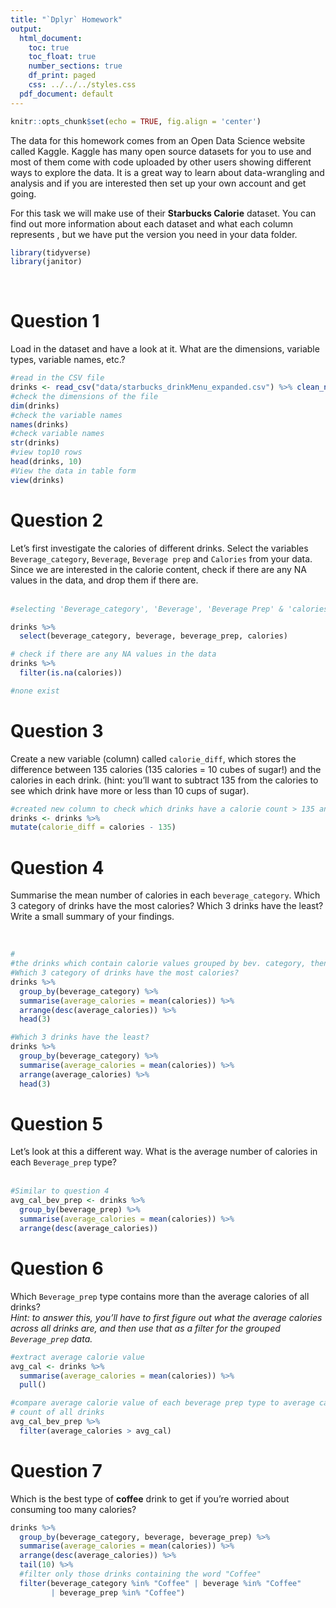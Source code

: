 ```yaml
---
title: "`Dplyr` Homework"
output:
  html_document:
    toc: true
    toc_float: true
    number_sections: true
    df_print: paged
    css: ../../../styles.css
  pdf_document: default
---
```



```r
knitr::opts_chunk$set(echo = TRUE, fig.align = 'center')
```


The data for this homework comes from an Open Data Science website called Kaggle. Kaggle has many open source datasets for you to use and most of them come with code uploaded by other users showing different ways to explore the data. It is a great way to learn about data-wrangling and analysis and if you are interested then set up your own account and get going. 

For this task we will make use of their **Starbucks Calorie** dataset. You can find out more information about each dataset and what each column represents \href{https://www.kaggle.com/starbucks/starbucks-menu}{https://www.kaggle.com/starbucks/starbucks-menu}, but we have put the version you need in your data folder.   


```r
library(tidyverse)
library(janitor)
```

<br>

# Question 1

Load in the dataset and have a look at it. What are the dimensions, variable types, variable names, etc.?
```r
#read in the CSV file
drinks <- read_csv("data/starbucks_drinkMenu_expanded.csv") %>% clean_names()
#check the dimensions of the file
dim(drinks)
#check the variable names
names(drinks)
#check variable names
str(drinks)
#view top10 rows
head(drinks, 10)
#View the data in table form
view(drinks)
```


# Question 2

Let's first investigate the calories of different drinks. Select the variables `Beverage_category`, `Beverage`, `Beverage prep` and `Calories` from your data. Since we are interested in the calorie content, check if there are any NA values in the data, and drop them if there are.   
<br>
```r
#selecting 'Beverage_category', 'Beverage', 'Beverage Prep' & 'calories'

drinks %>% 
  select(beverage_category, beverage, beverage_prep, calories)

# check if there are any NA values in the data
drinks %>% 
  filter(is.na(calories))

#none exist


```


# Question 3
Create a new variable (column) called `calorie_diff`, which stores the difference between 135 calories (135 calories = 10 cubes of sugar!) and the calories in each drink.
(hint: you'll want to subtract 135 from the calories to see which drink have more or less than 10 cups of sugar). 
<br>

```r
#created new column to check which drinks have a calorie count > 135 and place in table format
drinks <- drinks %>% 
mutate(calorie_diff = calories - 135)

```



# Question 4

Summarise the mean number of calories in each `beverage_category`.  Which 3 category of drinks have the most calories? Which 3 drinks have the least? Write a small summary of your findings.  

<br>
```r
# 
#the drinks which contain calorie values grouped by bev. category, then summarised 
#Which 3 category of drinks have the most calories?
drinks %>% 
  group_by(beverage_category) %>% 
  summarise(average_calories = mean(calories)) %>% 
  arrange(desc(average_calories)) %>% 
  head(3)

#Which 3 drinks have the least?
drinks %>% 
  group_by(beverage_category) %>% 
  summarise(average_calories = mean(calories)) %>% 
  arrange(average_calories) %>% 
  head(3)


```



# Question 5

Let's look at this a different way. What is the average number of calories in each `Beverage_prep` type?    
<br>

```r
#Similar to question 4
avg_cal_bev_prep <- drinks %>% 
  group_by(beverage_prep) %>% 
  summarise(average_calories = mean(calories)) %>% 
  arrange(desc(average_calories))
```


# Question 6

Which `Beverage_prep` type contains more than the average calories of all drinks?   
*Hint: to answer this, you'll have to first figure out what the average calories across all drinks are, and then use that as a filter for the grouped `Beverage_prep` data.*

```r
#extract average calorie value
avg_cal <- drinks %>% 
  summarise(average_calories = mean(calories)) %>% 
  pull()

#compare average calorie value of each beverage prep type to average calorie
# count of all drinks
avg_cal_bev_prep %>% 
  filter(average_calories > avg_cal)

```



# Question 7

Which is the best type of **coffee** drink to get if you're worried about consuming too many calories? 
```r

drinks %>% 
  group_by(beverage_category, beverage, beverage_prep) %>% 
  summarise(average_calories = mean(calories)) %>% 
  arrange(desc(average_calories)) %>% 
  tail(10) %>% 
  #filter only those drinks containing the word "Coffee"
  filter(beverage_category %in% "Coffee" | beverage %in% "Coffee"
         | beverage_prep %in% "Coffee")


```








